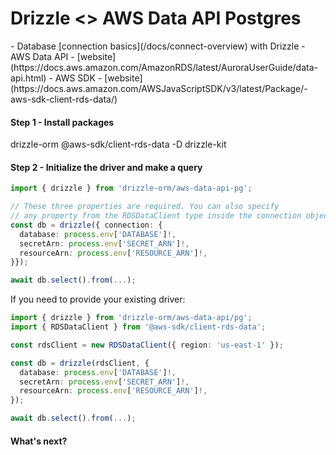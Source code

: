 
# Drizzle \<\> AWS Data API Postgres

<Prerequisites>
- Database [connection basics](/docs/connect-overview) with Drizzle
- AWS Data API - [website](https://docs.aws.amazon.com/AmazonRDS/latest/AuroraUserGuide/data-api.html)
- AWS SDK - [website](https://docs.aws.amazon.com/AWSJavaScriptSDK/v3/latest/Package/-aws-sdk-client-rds-data/)
</Prerequisites>

#### Step 1 - Install packages
<Npm>
drizzle-orm @aws-sdk/client-rds-data
-D drizzle-kit
</Npm>

#### Step 2 - Initialize the driver and make a query
```typescript copy
import { drizzle } from 'drizzle-orm/aws-data-api-pg';

// These three properties are required. You can also specify
// any property from the RDSDataClient type inside the connection object.
const db = drizzle({ connection: {
  database: process.env['DATABASE']!,
  secretArn: process.env['SECRET_ARN']!,
  resourceArn: process.env['RESOURCE_ARN']!,
}});

await db.select().from(...);
```

If you need to provide your existing driver:

```typescript copy
import { drizzle } from 'drizzle-orm/aws-data-api/pg';
import { RDSDataClient } from '@aws-sdk/client-rds-data';

const rdsClient = new RDSDataClient({ region: 'us-east-1' });

const db = drizzle(rdsClient, {
  database: process.env['DATABASE']!,
  secretArn: process.env['SECRET_ARN']!,
  resourceArn: process.env['RESOURCE_ARN']!,
});

await db.select().from(...);
```

#### What's next?

<WhatsNextPostgres/>